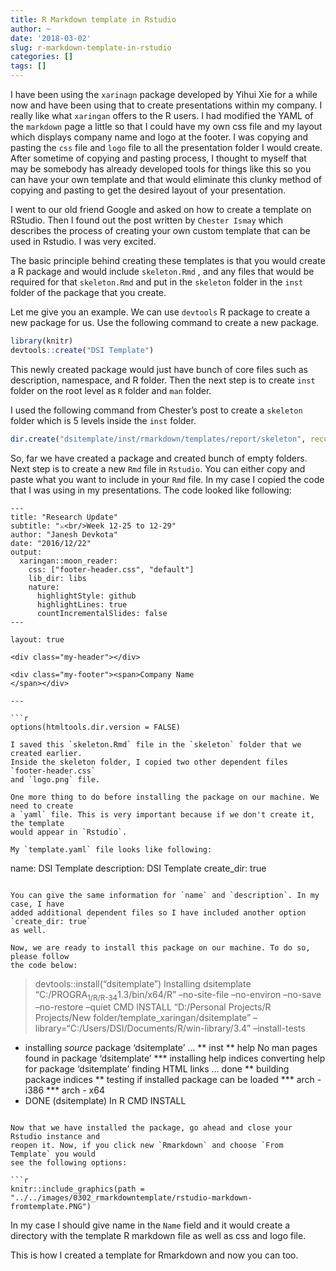 ```yaml
---
title: R Markdown template in Rstudio
author: ~
date: '2018-03-02'
slug: r-markdown-template-in-rstudio
categories: []
tags: []
---
```


I have been using the `xarinagn` package developed by Yihui Xie for a while now 
and have been using that to create presentations within my company. I really like
what `xaringan` offers to the R users. I had modified the YAML of the `markdown` page 
a little so that I could have my own css file and my layout which displays company 
name and logo at the footer. I was copying and pasting the `css` file and `logo` file 
to all the presentation folder I would create. After sometime of copying and pasting 
process, I thought to myself that may be somebody has already developed tools for 
things like this so you can have your own template and that would eliminate this 
clunky method of copying and pasting to get the desired layout of your presentation. 

I went to our old friend Google and asked on how to create a template on RStudio. 
Then I found out the post written by `Chester Ismay` which describes the process 
of creating your own custom template that can be used in Rstudio. I was very excited. 

The basic principle behind creating these templates is that you would create a R package 
and would include `skeleton.Rmd` , and any files that 
would be required for that `skeleton.Rmd` and put in the `skeleton` folder in the `inst` 
folder of the package that you create. 

Let me give you an example. We can use `devtools` R package to create a new package 
for us. Use the following command to create a new package. 

```r
library(knitr)
devtools::create("DSI Template")
```
This newly created package would just have bunch of core files such as description, 
namespace, and R folder. Then the next step is to create `inst` folder on the root 
level as `R` folder and `man` folder. 

I used the following command from Chester's post to create a `skeleton` folder which 
is 5 levels inside the `inst` folder. 

```r
dir.create("dsitemplate/inst/rmarkdown/templates/report/skeleton", recursive = TRUE)
```

So, far we have created a package and created bunch of empty folders. Next step is 
to create a new `Rmd` file in `Rstudio`. You can either copy and paste what you 
want to include in your `Rmd` file. In my case I copied the code that I was using in 
my presentations. The code looked like following: 

```
---
title: "Research Update"
subtitle: "⚔<br/>Week 12-25 to 12-29"
author: "Janesh Devkota"
date: "2016/12/22"
output:
  xaringan::moon_reader:
    css: ["footer-header.css", "default"]
    lib_dir: libs
    nature:
      highlightStyle: github
      highlightLines: true
      countIncrementalSlides: false
---

layout: true
  
<div class="my-header"></div>

<div class="my-footer"><span>Company Name   
</span></div> 

---

```r
options(htmltools.dir.version = FALSE)
```
```
I saved this `skeleton.Rmd` file in the `skeleton` folder that we created earlier. 
Inside the skeleton folder, I copied two other dependent files `footer-header.css` 
and `logo.png` file. 

One more thing to do before installing the package on our machine. We need to create 
a `yaml` file. This is very important because if we don't create it, the template 
would appear in `Rstudio`. 

My `template.yaml` file looks like following:

```
name: DSI Template
description: DSI Template
create_dir: true
```

You can give the same information for `name` and `description`. In my case, I have 
added additional dependent files so I have included another option `create_dir: true` 
as well. 

Now, we are ready to install this package on our machine. To do so, please follow 
the code below:

```
> devtools::install("dsitemplate")
Installing dsitemplate
"C:/PROGRA~1/R/R-34~1.3/bin/x64/R" --no-site-file --no-environ --no-save --no-restore --quiet CMD INSTALL "D:/Personal Projects/R  \
  Projects/New folder/template_xaringan/dsitemplate" --library="C:/Users/DSI/Documents/R/win-library/3.4" --install-tests 

* installing *source* package 'dsitemplate' ...
** inst
** help
No man pages found in package  'dsitemplate' 
*** installing help indices
  converting help for package 'dsitemplate'
    finding HTML links ... done
** building package indices
** testing if installed package can be loaded
*** arch - i386
*** arch - x64
* DONE (dsitemplate)
In R CMD INSTALL
```

Now that we have installed the package, go ahead and close your Rstudio instance and 
reopen it. Now, if you click new `Rmarkdown` and choose `From Template` you would 
see the following options:

```r
knitr::include_graphics(path = "../../images/0302_rmarkdowntemplate/rstudio-markdown-fromtemplate.PNG")
```
In my case I should give name in the `Name` field and it would create a directory with 
the template R markdown file as well as css and logo file. 

This is how I created a template for Rmarkdown and now you can too. 




